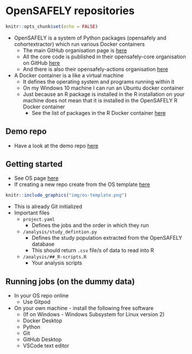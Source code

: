 # OpenSAFELY repositories

```r
knitr::opts_chunk$set(echo = FALSE)
```

- OpenSAFELY is a system of Python packages (opensafely and cohortextractor) which run various Docker containers
  - The main GitHub organisation page is [here](https://github.com/opensafely)
  - All the core code is published in their opensafely-core organisation on GitHub [here](https://github.com/opensafely-core)
  - And there is also their opensafely-actions organisation [here](https://github.com/opensafely-actions)
- A Docker container is a like a virtual machine 
  - It defines the operating system and programs running within it
  - On my Windows 10 machine I can run an Ubuntu docker container
  - Just because an R package is installed in the R installation on your machine does not mean that it is installed in the OpenSAFELY R Docker container
    - See the list of packages in the R Docker container [here](https://github.com/opensafely-core/r-docker/blob/master/packages.txt)

## Demo repo

- Have a look at the demo repo [here](https://github.com/opensafely/os-demo-research)

## Getting started

- See OS page [here](https://docs.opensafely.org/getting-started/)
- If creating a new repo create from the OS template [here](https://github.com/opensafely/research-template)
```r
knitr::include_graphics("img/os-template.png")
```  
- This is already Git initialized
- Important files
  - `project.yaml`
    - Defines the jobs and the order in which they run
  - `/analysis/study_defintion.py`
    - Defines the study population extracted from the OpenSAFELY database
    - This should return `.csv` file/s of data to read into R
  - `/analysis/##_R-scripts.R`
    - Your analysis scripts

## Running jobs (on the dummy data) 

- In your OS repo online
  - Use Gitpod
- On your own machine - install the following free software
  - (If on Windows - Windows Subsystem for Linux version 2)
  - Docker Desktop
  - Python
  - Git
  - GitHub Desktop
  - VSCode text editor
